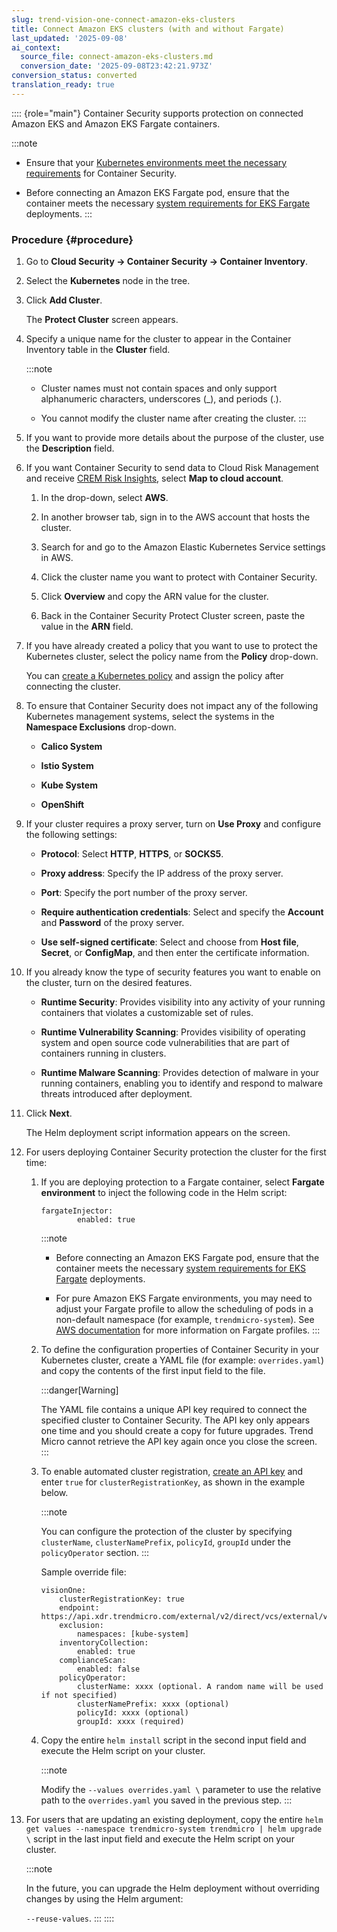 ```yaml
---
slug: trend-vision-one-connect-amazon-eks-clusters
title: Connect Amazon EKS clusters (with and without Fargate)
last_updated: '2025-09-08'
ai_context:
  source_file: connect-amazon-eks-clusters.md
  conversion_date: '2025-09-08T23:42:21.973Z'
conversion_status: converted
translation_ready: true
---
```


:::: {role="main"}
Container Security supports protection on connected Amazon EKS and Amazon EKS Fargate containers.

:::note

- Ensure that your [Kubernetes environments meet the necessary requirements](kubernetes-system-req.mdx) for Container Security.

- Before connecting an Amazon EKS Fargate pod, ensure that the container meets the necessary [system requirements for EKS Fargate](amazon-eks-fargate-sys-reqs.mdx) deployments.
:::

### Procedure {#procedure}

1.  Go to **Cloud Security → Container Security → Container Inventory**.

2.  Select the **Kubernetes** node in the tree.

3.  Click **Add Cluster**.

    The **Protect Cluster** screen appears.

4.  Specify a unique name for the cluster to appear in the Container Inventory table in the **Cluster** field.

    :::note

    - Cluster names must not contain spaces and only support alphanumeric characters, underscores (\_), and periods (.).

    - You cannot modify the cluster name after creating the cluster.
    :::

5.  If you want to provide more details about the purpose of the cluster, use the **Description** field.

6.  If you want Container Security to send data to Cloud Risk Management and receive [CREM Risk Insights](executive-dashboard.mdx), select **Map to cloud account**.

    1.  In the drop-down, select **AWS**.

    2.  In another browser tab, sign in to the AWS account that hosts the cluster.

    3.  Search for and go to the Amazon Elastic Kubernetes Service settings in AWS.

    4.  Click the cluster name you want to protect with Container Security.

    5.  Click **Overview** and copy the ARN value for the cluster.

    6.  Back in the Container Security Protect Cluster screen, paste the value in the **ARN** field.

7.  If you have already created a policy that you want to use to protect the Kubernetes cluster, select the policy name from the **Policy** drop-down.

    You can [create a Kubernetes policy](kubernetes-protection-policies.mdx) and assign the policy after connecting the cluster.

8.  To ensure that Container Security does not impact any of the following Kubernetes management systems, select the systems in the **Namespace Exclusions** drop-down.

    - **Calico System**

    - **Istio System**

    - **Kube System**

    - **OpenShift**

9.  If your cluster requires a proxy server, turn on **Use Proxy** and configure the following settings:

    - **Protocol**: Select **HTTP**, **HTTPS**, or **SOCKS5**.

    - **Proxy address**: Specify the IP address of the proxy server.

    - **Port**: Specify the port number of the proxy server.

    - **Require authentication credentials**: Select and specify the **Account** and **Password** of the proxy server.

    - **Use self-signed certificate**: Select and choose from **Host file**, **Secret**, or **ConfigMap**, and then enter the certificate information.

10. If you already know the type of security features you want to enable on the cluster, turn on the desired features.

    - **Runtime Security**: Provides visibility into any activity of your running containers that violates a customizable set of rules.

    - **Runtime Vulnerability Scanning**: Provides visibility of operating system and open source code vulnerabilities that are part of containers running in clusters.

    - **Runtime Malware Scanning**: Provides detection of malware in your running containers, enabling you to identify and respond to malware threats introduced after deployment.

11. Click **Next**.

    The Helm deployment script information appears on the screen.

12. For users deploying Container Security protection the cluster for the first time:

    1.  If you are deploying protection to a Fargate container, select **Fargate environment** to inject the following code in the Helm script:

        ``` codeblock
        fargateInjector:
                enabled: true
        ```

        :::note

        - Before connecting an Amazon EKS Fargate pod, ensure that the container meets the necessary [system requirements for EKS Fargate](amazon-eks-fargate-sys-reqs.mdx) deployments.

        - For pure Amazon EKS Fargate environments, you may need to adjust your Fargate profile to allow the scheduling of pods in a non-default namespace (for example, `trendmicro-system`). See [AWS documentation](https://docs.aws.amazon.com/eks/latest/userguide/fargate-profile.mdx) for more information on Fargate profiles.
        :::

    2.  To define the configuration properties of Container Security in your Kubernetes cluster, create a YAML file (for example: `overrides.yaml`) and copy the contents of the first input field to the file.

        :::danger[Warning]

        The YAML file contains a unique API key required to connect the specified cluster to Container Security. The API key only appears one time and you should create a copy for future upgrades. Trend Micro cannot retrieve the API key again once you close the screen.
        :::

    3.  To enable automated cluster registration, [create an API key](obtain-apikey-auto-cluster-reg.mdx) and enter `true` for `clusterRegistrationKey`, as shown in the example below.

        :::note

        You can configure the protection of the cluster by specifying `clusterName`, `clusterNamePrefix`, `policyId`, `groupId` under the `policyOperator` section.
        :::

        Sample override file:

        ``` codeblock
        visionOne:
            clusterRegistrationKey: true
            endpoint: https://api.xdr.trendmicro.com/external/v2/direct/vcs/external/vcs
            exclusion: 
                namespaces: [kube-system]
            inventoryCollection:
                enabled: true
            complianceScan:
                enabled: false
            policyOperator:
                clusterName: xxxx (optional. A random name will be used if not specified)
                clusterNamePrefix: xxxx (optional)
                policyId: xxxx (optional)
                groupId: xxxx (required)
        ```

    4.  Copy the entire `helm install` script in the second input field and execute the Helm script on your cluster.

        :::note

        Modify the `--values overrides.yaml \` parameter to use the relative path to the `overrides.yaml` you saved in the previous step.
        :::

13. For users that are updating an existing deployment, copy the entire `helm get values --namespace trendmicro-system trendmicro | helm upgrade \` script in the last input field and execute the Helm script on your cluster.

    :::note

    In the future, you can upgrade the Helm deployment without overriding changes by using the Helm argument:

    `--reuse-values`.
    :::
::::
